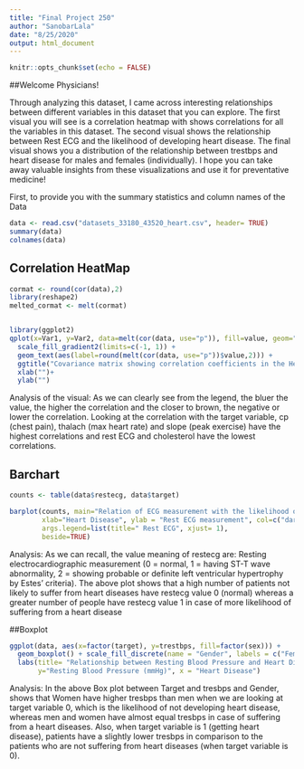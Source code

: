 ```yaml
---
title: "Final Project 250"
author: "SanobarLala"
date: "8/25/2020"
output: html_document
---
```


```r
knitr::opts_chunk$set(echo = FALSE)
```

##Welcome Physicians!

Through analyzing this dataset, I came across interesting relationships between different variables in this dataset that you can explore. The first visual you will see is a correlation heatmap with shows correlations for all the variables in this dataset. The second visual shows the relationship between Rest ECG and the likelihood of developing heart disease. The final visual shows you a distribution of the relationship between trestbps and heart disease for males and females (individually). I hope you can take away valuable insights from these visualizations and use it for preventative medicine!

First, to provide you with the summary statistics and column names of the Data

```r
data <- read.csv("datasets_33180_43520_heart.csv", header= TRUE)
summary(data)
colnames(data)
```

## Correlation HeatMap

```r
cormat <- round(cor(data),2)
library(reshape2)
melted_cormat <- melt(cormat)


library(ggplot2)
qplot(x=Var1, y=Var2, data=melt(cor(data, use="p")), fill=value, geom="tile") +
  scale_fill_gradient2(limits=c(-1, 1)) + 
  geom_text(aes(label=round(melt(cor(data, use="p"))$value,2))) +
  ggtitle("Covariance matrix showing correlation coefficients in the Heart dataset")+
  xlab("")+ 
  ylab("")
```

Analysis of the visual: As we can clearly see from the legend, the bluer the value, the higher the correlation and the closer to brown, the negative or lower the correlation. Looking at the
correlation with the target variable, cp (chest pain), thalach (max heart rate) and slope (peak
exercise) have the highest correlations and rest ECG and cholesterol have the lowest
correlations.

## Barchart
```r
counts <- table(data$restecg, data$target)

barplot(counts, main="Relation of ECG measurement with the likelihood of developing of Heart Disease ",
        xlab="Heart Disease", ylab = "Rest ECG measurement", col=c("darkblue","red", "darkgreen"), legend = TRUE, 
        args.legend=list(title=" Rest ECG", xjust= 1),
        beside=TRUE) 

```

Analysis: As we can recall, the value meaning of restecg are: Resting electrocardiographic
measurement (0 = normal, 1 = having ST-T wave abnormality, 2 = showing probable or definite
left ventricular hypertrophy by Estes' criteria). The above plot shows that a high number of
patients not likely to suffer from heart diseases have restecg value 0 (normal) whereas a
greater number of people have restecg value 1 in case of more likelihood of suffering from a
heart disease

##Boxplot
```r
ggplot(data, aes(x=factor(target), y=trestbps, fill=factor(sex))) +
  geom_boxplot() + scale_fill_discrete(name = "Gender", labels = c("Female", "Male"))+
  labs(title= "Relationship between Resting Blood Pressure and Heart Disease for Males and Females",
       y="Resting Blood Pressure (mmHg)", x = "Heart Disease")
```

Analysis: In the above Box plot between Target and tresbps and Gender, shows that Women
have higher tresbps than men when we are looking at target variable 0, which is the likelihood
of not developing heart disease, whereas men and women have almost equal tresbps in case of
suffering from a heart diseases. Also, when target variable is 1 (getting heart disease), patients
have a slightly lower tresbps in comparison to the patients who are not suffering from heart
diseases (when target variable is 0).
